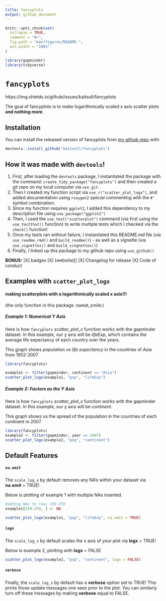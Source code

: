 ```yaml
---
title: fancyplots
output: github_document
---
```


<!-- README.md is generated from README.Rmd. Please edit that file -->

```r
knitr::opts_chunk$set(
  collapse = TRUE,
  comment = "#>",
  fig.path = "man/figures/README-",
  out.width = "100%"
)

library(gapminder)
library(tidyverse)
```

# `fancyplots`

<!-- badges: start -->
https://img.shields.io/github/issues/kaitsull/fancyplots

<!-- badges: end -->

The goal of fancyplots is to make logarithmically scaled x axis scatter plots **and nothing more**.

## Installation

You can install the released version of fancyplots from [my github repo](https://github.com/kaitsull/fancyplots) with:

``` r
devtools::install_github("kaitsull/fancyplots")
```

## How it was made with `devtools`!

1. First, after loading the `devtools` package, I instantiated the package with the command: `create_tidy_package("fancyplots")` and then created a git repo on my local computer via `use_git`.
3. Then I created my function script via `use_r("scatter_plot_logx")`, and added documentation using `roxygen2` special commenting with the `#'` symbol combination.
4. Since my function requires `ggplot2`, I added this dependency to my description file using `use_package("ggplot2")`
5. Then, I used the `use_test("scatterplot")` command (via first using the `use_testthat()` function) to write multiple tests which I checked via the `check()` function!
6. Once my tests ran without failure, I instantiated this README.md file (via `use_readme_rmd()` and `build_readme()`) - as well as a vignette (via `use_vignettes()` and `build_vingnettes()`)
7. Finally, I linked up this package to my github repo using `use_github()`

**BONUS:**
[X] badges
[X] (website)[]
[X] Changelog for release
[X] Code of conduct


## Examples with `scatter_plot_logx` 
#### making scatterplots with a logarithmically scaled x axis!!!
(the only function in this package :sweat_smile:)

##### Example 1: Numerical Y Axis
Here is how `fancyplots` *scatter_plot_x* function works with the gapminder dataset. In this example, our y axis will be *lifeExp*, which contains the average life expectancy of each country over the years.

This graph shows *population vs life expectancy* in the countries of Asia from 1952-2007.

```r
library(fancyplots)

example1 <- filter(gapminder, continent == "Asia")
scatter_plot_logx(example1, "pop", "lifeExp")
```

##### Example 2: Factors as the Y Axis
Here is how `fancyplots` *scatter_plot_x* function works with the gapminder dataset. In this example, our y axis will be *continent*. 

This graph shows us the spread of the population in the countries of each continent in 2007.

```r
library(fancyplots)
example2 <- filter(gapminder, year == 2007)
scatter_plot_logx(example2, "pop", "continent")
```

## Default Features

##### `na.omit`
The `scale_log_x` by default removes any NA's within your dataset via **na.omit** = TRUE!

Below is plotting of example 1 with multiple NAs inserted.
```r
#adding NAs to rows 150-250
example1[150:250, ] <- NA

scatter_plot_logx(example1, "pop", "lifeExp", na.omit = TRUE)
```

##### `logx`
The `scale_log_x` by default scales the x axis of your plot via **logx** = TRUE! 

Below is example 2, plotting with **logx** = FALSE

```r
scatter_plot_logx(example2, "pop", "continent", logx = FALSE)
```

##### `verbose`
Finally, the `scale_log_x` by default has a **verbose** option set to TRUE! This prints those update messages one sees prior to the plot. You can similarly turn off these messages by making **verbose** equal to FALSE. 


